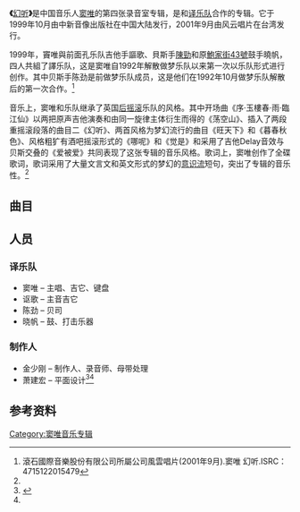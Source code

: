 {{Infobox album
| name       = 幻听
| type       = album
| artist     = [[窦唯|窦唯]]
| cover      = 窦唯 幻听.jpg
| released   = 1999年10月
| recorded   = 北京剧场录音棚
| genre      = 实验摇滚、[[梦幻流行|梦幻流行]]、酒吧摇滚、后摇滚
| length     = 40:39
| label      = 中新音像出版社（中国大陆）<br/>风云唱片（台湾）
<!-- 未知參數 | number     = 10 -->
| producer   = 金少刚
| prev_title = [[山河水|山河水]]
| prev_year  = 1998
| next_title = [[雨吁|雨吁]]<br />与译乐队合作
| next_year  = 2000
| misc       = {{Extra album cover
  | header  = 其他封面
  | type    = album
  | cover   = Douweihuantingtaiwan.jpg
  | caption = 台湾版封面（2001年）
  }}
}}
'''《'''[[幻听_(专辑)|幻听]]'''》'''是中国音乐人[[窦唯|窦唯]]的第四张录音室专辑，是和[[译乐队|译乐队]]合作的专辑。它于1999年10月由中新音像出版社在中国大陆发行，2001年9月由风云唱片在台湾发行。

1999年，竇唯與前面孔乐队吉他手謳歌、貝斯手[[陳勁|陳勁]]和原[[鮑家街43號|鮑家街43號]]鼓手曉帆，四人共組了譯乐队，这是窦唯自1992年解散做梦乐队以来第一次以乐队形式进行创作。其中贝斯手陈劲是前做梦乐队成员，这是他们在1992年10月做梦乐队解散后的第一次合作。<ref name=":1">滾石國際音樂股份有限公司所屬公司風雲唱片(2001年9月).窦唯 幻听.ISRC：4715122015479 </ref>

音乐上，窦唯和乐队继承了英国[[後搖滾|后摇滚]]乐队{{Link-en|Bark Psychosis|Bark Psychosis}}的风格。其中开场曲《序·玉樓春·雨·臨江仙》以两把原声吉他演奏和由同一旋律主体衍生而得的《荡空山》、插入了两段重摇滚段落的曲目二《幻听》、两首风格为梦幻流行的曲目《旺天下》和《暮春秋色》、风格粗犷有酒吧摇滚形式的《哪呢》和《觉是》和采用了吉他Delay音效与贝斯交叠的《爱被爱》共同表现了这张专辑的音乐风格。歌词上，窦唯创作了全碟歌词，歌词采用了大量文言文和英文形式的梦幻的[[意识流文学|意识流]]短句，突出了专辑的音乐性。<ref name=":1" />

== 曲目 ==
{{Tracklist
| collapsed = 
| headline = 
| font_size = 
| total_length =40:39 

| all_writing = 
| all_music = 译乐队
| all_lyrics = 窦唯
| all_arranger = 译乐队
| all_producer = 金少刚
| all_note = 

| extra_column = 

| title1 = 序·玉樓春·雨·臨江仙
| note1 = 
| longnote1 = 器乐
| music1 = 
| lyrics1 = 
| arranger1 = 
| producer1 = 
| extra1 = 
| length1 = 1:20

| title2 = 幻聽
| note2 = 
| longnote2 = 
| music2 = 
| lyrics2 = 
| arranger2 = 
| producer2 = 
| extra2 = 
| length2 = 3:39

| title3 = 旺天下
| note3 = 
| longnote3 = 
| music3 = 
| lyrics3 = 
| arranger3 = 
| producer3 = 
| extra3 = 
| length3 = 5:57

| title4 = 哪呢
| note4 = 
| longnote4 = 
| music4 = 
| lyrics4 = 
| arranger4 = 
| producer4 = 
| extra4 = 
| length4 = 4:02

| title5 = 豐收獲
| note5 = 
| longnote5 = 
| music5 = 
| lyrics5 = 
| arranger5 = 
| producer5 = 
| extra5 = 
| length5 = 4:55

| title6 = 蕩空山
| note6 = 
| longnote6 = 
| music6 = 
| lyrics6 = 
| arranger6 = 
| producer6 = 
| extra6 = 
| length6 = 3:36

| title7 = 覺是
| note7 = 
| longnote7 = 
| music7 = 
| lyrics7 = 
| arranger7 = 
| producer7 = 
| extra7 = 
| length7 = 3:20

| title8 = 暮春秋色
| note8 = 
| longnote8 = 
| music8 = 
| lyrics8 = 
| arranger8 = 
| producer8 = 
| extra8 = 
| length8 = 5:30

| title9 = 愛被愛
| note9 = 
| longnote9 = 
| music9 = 
| lyrics9 = 
| arranger9 = 
| producer9 = 
| extra9 = 
| length9 = 4:49

| title10 = 漓江水
| note10 = 
| longnote10 = 器乐
| music10 = 
| lyrics10 = 
| arranger10 = 
| producer10 = 
| extra10 = 
| length10 = 3:50
}}
== 人员 ==

=== 译乐队 ===

* 窦唯 – 主唱、吉它、键盘
* 讴歌 – 主音吉它
* 陈劲 – 贝司
* 晓帆 – 鼓、打击乐器

=== 制作人 ===

* 金少刚 – 制作人、录音师、母带处理
* 萧建宏 – 平面设计<ref name=":0">{{Cite web|url=http://www.dou-wei.com/|title=窦唯官方网站 (Dou Wei's Official Web Site)|accessdate=2017-04-29|work=www.dou-wei.com|language=en|deadurl=yes|archiveurl=https://web.archive.org/web/20161223091826/http://www.dou-wei.com/|archivedate=2016-12-23}}</ref><ref name=":1" />

== 参考资料 ==
[[Category:窦唯音乐专辑|Category:窦唯音乐专辑]]